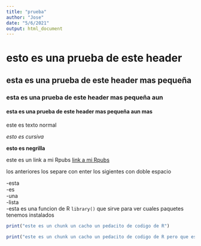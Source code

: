 ```yaml
---
title: "prueba"
author: "Jose"
date: "5/6/2021"
output: html_document
---
```

# esto es una prueba de este header
## esta es una prueba de este header mas pequeña
### esta es una prueba de este header mas pequeña aun
#### esta es una prueba de este header mas pequeña aun mas

este es texto normal

*esto es cursiva*

**esto es negrilla**

este es un link a mi Rpubs [link a mi Rpubs](https://rpubs.com/Jose230600?fbclid=IwAR2SbJ9yxkN3b_A1_dFDEinIRoz2tbVuwHcbFRjt4FAjxC2fIOtMtbAx9XI)

los anteriores los separe con enter los sigientes con doble espacio

-esta  
-es  
-una  
-lista    
-esta es una funcion de R `library()` que sirve para ver cuales paquetes tenemos instalados

```r
print("este es un chunk un cacho un pedacito de codigo de R")
```

```r
print("este es un chunk un cacho un pedacito de codigo de R pero que esta echo para que no se muestre el codigo")
```

